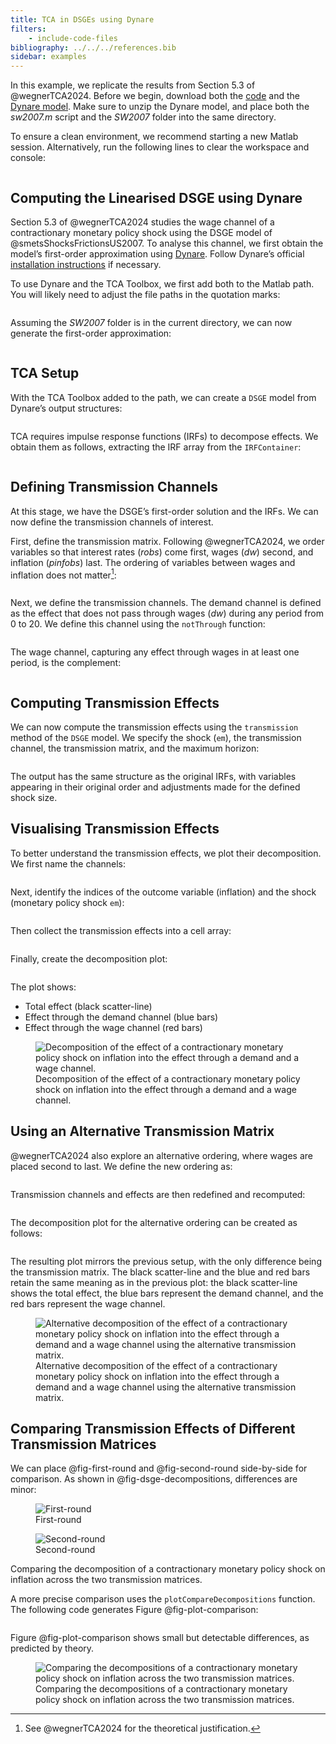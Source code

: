 ```yaml
---
title: TCA in DSGEs using Dynare
filters: 
    - include-code-files
bibliography: ../../../references.bib
sidebar: examples
---
```


In this example, we replicate the results from Section 5.3 of @wegnerTCA2024. Before we begin, download both the [code](./sw2007.m) and the [Dynare model](./SW2007.zip). Make sure to unzip the Dynare model, and place both the *sw2007.m* script and the *SW2007* folder into the same directory.

To ensure a clean environment, we recommend starting a new Matlab session. Alternatively, run the following lines to clear the workspace and console:

```.matlab
```

## Computing the Linearised DSGE using Dynare

Section 5.3 of @wegnerTCA2024 studies the wage channel of a contractionary monetary policy shock using the DSGE model of @smetsShocksFrictionsUS2007. To analyse this channel, we first obtain the model's first-order approximation using [Dynare](https://www.dynare.org). [Follow Dynare's official [installation instructions](https://www.dynare.org/manual/installation-and-configuration.html) if necessary.]{.aside}

To use Dynare and the TCA Toolbox, we first add both to the Matlab path. You will likely need to adjust the file paths in the quotation marks:

```.matlab
```

Assuming the *SW2007* folder is in the current directory, we can now generate the first-order approximation:

```.matlab
```

## TCA Setup

With the TCA Toolbox added to the path, we can create a `DSGE` model from Dynare's output structures:

```.matlab
```

TCA requires impulse response functions (IRFs) to decompose effects. We obtain them as follows, extracting the IRF array from the `IRFContainer`:

```.matlab
```

## Defining Transmission Channels

At this stage, we have the DSGE's first-order solution and the IRFs. We can now define the transmission channels of interest.

First, define the transmission matrix. Following @wegnerTCA2024, we order variables so that interest rates (*robs*) come first, wages (*dw*) second, and inflation (*pinfobs*) last. The ordering of variables between wages and inflation does not matter[^1]:

[^1]: See @wegnerTCA2024 for the theoretical justification.

```.matlab
```

Next, we define the transmission channels. The demand channel is defined as the effect that does not pass through wages (*dw*) during any period from 0 to 20. We define this channel using the `notThrough` function:

```.matlab
```

The wage channel, capturing any effect through wages in at least one period, is the complement:

```.matlab
```

## Computing Transmission Effects

We can now compute the transmission effects using the `transmission` method of the `DSGE` model. We specify the shock (`em`), the transmission channel, the transmission matrix, and the maximum horizon:

```.matlab
```

The output has the same structure as the original IRFs, with variables appearing in their original order and adjustments made for the defined shock size.

## Visualising Transmission Effects

To better understand the transmission effects, we plot their decomposition. We first name the channels:

```.matlab
```

Next, identify the indices of the outcome variable (inflation) and the shock (monetary policy shock `em`):

```.matlab
```

Then collect the transmission effects into a cell array:

```.matlab
```

Finally, create the decomposition plot:

```.matlab
```

The plot shows:

- Total effect (black scatter-line)
- Effect through the demand channel (blue bars)
- Effect through the wage channel (red bars)

![Decomposition of the effect of a contractionary monetary policy shock on inflation into the effect through a demand and a wage channel.](first-round.png){#fig-first-round}

## Using an Alternative Transmission Matrix

@wegnerTCA2024 also explore an alternative ordering, where wages are placed second to last. We define the new ordering as:

```.matlab
```

Transmission channels and effects are then redefined and recomputed:

```.matlab
```

The decomposition plot for the alternative ordering can be created as follows:

```.matlab
```

The resulting plot mirrors the previous setup, with the only difference being the transmission matrix. The black scatter-line and the blue and red bars retain the same meaning as in the previous plot: the black scatter-line shows the total effect, the blue bars represent the demand channel, and the red bars represent the wage channel.

![Alternative decomposition of the effect of a contractionary monetary policy shock on inflation into the effect through a demand and a wage channel using the alternative transmission matrix.](second-round.png){#fig-second-round}

## Comparing Transmission Effects of Different Transmission Matrices

We can place @fig-first-round and @fig-second-round side-by-side for comparison. As shown in @fig-dsge-decompositions, differences are minor:

::: {#fig-dsge-decompositions layout-ncol=2}

![First-round](first-round.png)

![Second-round](second-round.png)

Comparing the decomposition of a contractionary monetary policy shock on inflation across the two transmission matrices. 
:::

A more precise comparison uses the `plotCompareDecompositions` function. The following code generates Figure @fig-plot-comparison:

```.matlab
```

Figure @fig-plot-comparison shows small but detectable differences, as predicted by theory.

![Comparing the decompositions of a contractionary monetary policy shock on inflation across the two transmission matrices.](comparisons.png){#fig-plot-comparison}
